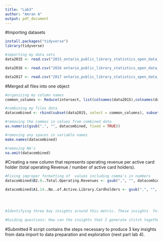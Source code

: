 ```yaml
---
title: "Lab3"
author: "Amran A"
output: pdf_document
---
```


#Importing datasets
```r
install.packages("tidyverse")
library(tidyverse)

#importing my data sets
data2015 <- read.csv("2015_ontario_public_library_statistics_open_data_dec_2017rev.csv")

data2016 <- read.csv("2016 ontario_public_library_statistics_open_data_2016.csv")

data2017 <- read.csv("2017 ontario_public_library_statistics_open_data_july_2019_rev1.csv")

```

#Merged all files into one object
```r
#organizing my column names
common_columns <- Reduce(intersect, list(colnames(data2015),colnames(data2016),colnames(data2017)))

#combining my files data
datacombined <- rbind(subset(data2015, select = common_columns), subset(data2016, select = common_columns), subset(data2017, select = common_columns))

#removing the commas in values from combined data
as.numeric(gsub(",", "", datacombined, fixed = TRUE))

#removing any spaces in variable names
make.names(datacombined) 

#removing NA's
na.omit(datacombined)


```

#Creating a new column that represents operating revenue per active card holder (total operating Revenue / number of active card holders).
```r

#Fixing improper formatting of  values including comma's in numbers
datacombined$B2.9..Total.Operating.Revenues <- gsub(",", "", datacombined$B2.9..Total.Operating.Revenues)

datacombined$A1.14..No..of.Active.Library.Cardholders <- gsub(",", "", datacombined$A1.14..No..of.Active.Library.Cardholders)




#Identifying three key insights around this metric. These insights  follow a theme and build to my goal of providing a recommendation to your manager and sponsors on how libraries can be successful.

#Guiding questions: How can the insights that I generate stitch together to create a logical, informative and actionable story line for my audience?”


```


#Submitted R script contains  the steps necessary to produce 3 key insights from data import to data preparation and exploration (next part lab 4).

